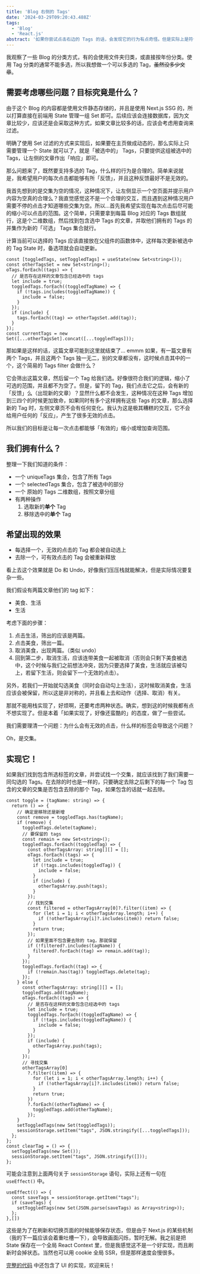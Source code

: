 ```yaml
---
title: 'Blog 右侧的 Tags'
date: '2024-03-29T09:20:43.488Z'
tags:
  - 'Blog'
  - 'React.js'
abstract: '如果你尝试点击右边的 Tags 的话，会发现它的行为有点奇怪。但是实际上是符合我的预期的，我想让每一次点击都能有所「反馈」，所以在设计上采取了一些奇怪的策略。'
---
```


我观察了一些 Blog 的分类方式，有的会使用文件夹归类，或直接按年份分类。使用 Tag 分类的通常不能多选，所以我想做一个可以多选的 Tag，~~虽然没多少文章~~。

## 需要考虑哪些问题？目标究竟是什么？

由于这个 Blog 的内容都是使用文件静态存储的，并且是使用 Next.js SSG 的，所以打算直接在前端用 State 管理一组 Set 即可。后续应该会连接数据库，因为文章比较少，应该还是会采取这种方式，如果文章比较多的话，应该会考虑用查询来过滤。

明确了使用 Set 过滤的方式来实现后，如果要在主页做成动态的，那么实际上只需要管理一个 State 就可以了，就是「被选中的」 Tags，只要提供这组被选中的 Tags，让左侧的文章作出「响应」即可。

那么问题来了，既然要支持多选的 Tag，什么样的行为是合理的。简单来说就是，我希望用户的每次点击都能够有所「反馈」，并且这种反馈最好不是无效的。

我首先想到的是交集为空的情况，这种情况下，让左侧显示一个空页面并提示用户内容为空真的合理么？我直觉感觉这不是一个合理的交互，而且遇到这种情况用户需要不停的点击才知道哪些交集为空。所以…首先我希望实现在每次点击后尽可能的缩小可以点击的范围。这个简单，只需要拿到每篇 Blog 对应的 Tags 数组就行，这是个二维数组，然后找到包含选中 Tags 的文章，并取他们拥有的 Tags 的并集作为新的「可选」 Tags 集合就行。

计算当前可以选择的 Tags 应该直接放在父组件的函数体中，这样每次更新被选中的 Tag State 时，备选项就会自动更新。

```TS
const [toggledTags, setToggledTags] = useState(new Set<string>());
const otherTagsSet = new Set<string>();
oTags.forEach((tags) => {
  // 是否存在这样的文章包含已经选中的 tags
  let include = true;
  toggledTags.forEach((toggledTagName) => {
    if (!tags.includes(toggledTagName)) {
      include = false;
    }
  });
  if (include) {
    tags.forEach((tag) => otherTagsSet.add(tag));
  }
});
const currentTags = new Set([...otherTagsSet].concat([...toggledTags]));
```

那如果是这样的话，这篇文章可能到这里就结束了… emmm 如果，有一篇文章有两个 Tags，并且这两个 Tags 独一无二，别的文章都没有，这时候点击其中的一个，这个简易的 Tags filter 会做什么？

它会筛出这篇文章，然后留一个 Tag 给我们选。好像很符合我们的逻辑，缩小了可选的范围，并且都不为空了。但是，留下的 Tag，我们点击它之后，会有新的「反馈」么（出现新的文章）？显然什么都不会发生，这种情况在这种 Tags 增加到三四个的时候更加致命，如果同时有多个这样拥有这些 Tags 的文章，那么选择新的 Tag 时，左侧文章页不会有任何变化。我认为这是极其糟糕的交互，它不会给用户任何的「反应」，产生了很多无效的点击。

所以我们的目标是让每一次点击都能够「有效的」缩小或增加查询范围。

## 我们拥有什么？

整理一下我们知道的条件：

- 一个 uniqueTags 集合，包含了所有 Tags
- 一个 selectedTags 集合，包含了被选中的部分
- 一个 原始的 Tags 二维数组，按照文章分组
- 有两种操作
  1. 选取新的**单个** Tag
  2. 移除选中的**单个** Tag

## 希望出现的效果

- 每选择一个，无效的点击的 Tag 都会被自动选上
- 去除一个，可有效点击的 Tag 会被重新释放

看上去这个效果就是 Do 和 Undo，好像我们压压栈就能解决，但是实际情况要复杂一些。

我们假设有两篇文章他们的 tag 如下：

- 美食、生活
- 生活

考虑下面的步骤：

1. 点击生活，筛出的应该是两篇。
2. 点击美食，筛出一篇。
3. 取消美食，出现两篇。（类似 undo）
4. 回到第二步，取消生活，应该连带美食一起被取消（否则会只剩下美食被选中，这个时候与我们之前想法冲突，因为只要选择了美食，生活就应该被勾上，若留下生活，则会留下一个无效的点击）。

另外，若我们一开始就勾选美食（同时会自动勾上生活），这时候取消美食，生活应该会被保留，所以这是非对称的，并且看上去和动作（选择、取消）有关。

那就不能用栈实现了，好烦啊，还要考虑两种状态。确实，想到这的时候我都有点不想实现了。但是本着「如果实现了，好像还蛮酷的」的态度，做了一些尝试。

我们需要理清一个问题：为什么会有无效的点击，什么样的标签会导致这个问题？

Oh，是交集。

## 实现它！

如果我们找到包含所选标签的文章，并尝试找一个交集，就应该找到了我们需要一同勾选的 Tags。在去除的时也是一样的，只要确定去除之后剩下的每一个 Tag 包含的文章的交集是否包含去除的那个 Tag，如果包含的话就一起去除。

```TS
const toggle = (tagName: string) => {
  return () => {
    // 确定是移除还是新增
    const remove = toggledTags.has(tagName);
    if (remove) {
      toggledTags.delete(tagName);
      // 要保留的 tags
      const remain = new Set<string>();
      toggledTags.forEach((toggledTag) => {
        const otherTagsArray: string[][] = [];
        oTags.forEach((tags) => {
          let include = true;
          if (!tags.includes(toggledTag)) {
            include = false;
          }
          if (include) {
            otherTagsArray.push(tags);
          }
        });
        // 找到交集
        const filtered = otherTagsArray[0]?.filter((item) => {
          for (let i = 1; i < otherTagsArray.length; i++) {
            if (!otherTagsArray[i]?.includes(item)) return false;
          }
          return true;
        });
        // 如果里面不包含要去除的 tag，那就保留
        if (!filtered?.includes(tagName)) {
          filtered?.forEach((tag) => remain.add(tag));
        }
      });
      toggledTags.forEach((tag) => {
        if (!remain.has(tag)) toggledTags.delete(tag);
      });
    } else {
      const otherTagsArray: string[][] = [];
      toggledTags.add(tagName);
      oTags.forEach((tags) => {
        // 是否存在这样的文章包含已经选中的 tags
        let include = true;
        toggledTags.forEach((toggledTagName) => {
          if (!tags.includes(toggledTagName)) {
            include = false;
          }
        });
        if (include) {
          otherTagsArray.push(tags);
        }
      });
      // 寻找交集
      otherTagsArray[0]
        ?.filter((item) => {
          for (let i = 1; i < otherTagsArray.length; i++) {
            if (!otherTagsArray[i]?.includes(item)) return false;
          }
          return true;
        })
        ?.forEach((otherTagName) => {
          toggledTags.add(otherTagName);
        });
    }
    setToggledTags(new Set(toggledTags));
    sessionStorage.setItem("tags", JSON.stringify([...toggledTags]));
  };
};
const clearTag = () => {
  setToggledTags(new Set());
  sessionStorage.setItem("tags", JSON.stringify([]));
};
```

可能会注意到上面两句关于 `sessionStorage` 语句，实际上还有一句在 `useEffect()` 中。

```TS
useEffect(() => {
  const saveTags = sessionStorage.getItem("tags");
  if (saveTags) {
    setToggledTags(new Set(JSON.parse(saveTags) as Array<string>));
  };
},[])
```

这些是为了在刷新和切换页面的时候能够保存状态，但是由于 Next.js 的某些机制（我的下一篇应该会着重吐槽一下），会导致画面闪烁，暂时无解。我之前是把 State 保存在一个全局 React Context 里，但是我感觉这不是一个好实现，而且刷新时会掉状态。当然也可以用 cookie 全局 SSR，但是那样速度会慢很多。

[完整的代码](https://github.com/CottonCandyZ/blog-t3/blob/main/src/components/posts/tags.tsx) 中还包含了 UI 的实现，欢迎来玩！
